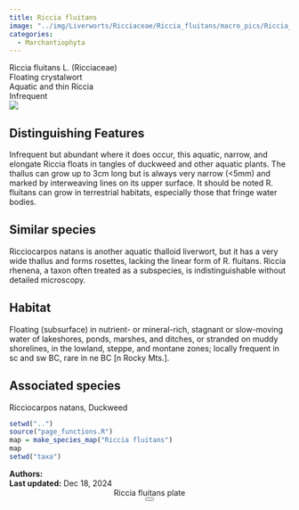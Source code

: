 ```yaml
---
title: Riccia fluitans
image: "../img/Liverworts/Ricciaceae/Riccia_fluitans/macro_pics/Riccia_fluitans-BMS.jpeg"
categories:
  - Marchantiophyta
---
```


<div class="info-panel">
 <div class="info-top">
  <div class="taxon-scientific"><span class="taxon-name">Riccia fluitans</span> <span class="taxon-authority">L.</span> <span class="taxon-family">(Ricciaceae)</span></div>
  <div class="taxon-common">Floating crystalwort</div>
 </div>
 <div class="info-bottom">
  <div class="taxon-qnd">Aquatic and thin Riccia</div>
  <div class="taxon-abundance">Infrequent</div>
 </div>
</div>
<div class="imerss-content-frame">
 <div class="imerss-image-header">
  <div class="imerss-image-holder imerss-column-left" data-toggle="tooltip" style="background-image: url(../img/Liverworts/Ricciaceae/Riccia_fluitans/macro_pics/Riccia_fluitans-BMS.jpeg)" title="Brian Starzomski">
  </div>

  <div class="imerss-image-holder imerss-column-right" data-toggle="tooltip" style="background-image: url(../img/Liverworts/Ricciaceae/Riccia_fluitans/macro_pics/Riccia_fluitans-BJ.jpeg)" title="Braden Judson">
  </div>
 
 </div>
 <div class="imerss-content-lower">
  <div class="imerss-column-left">
  <div class="tab-microscope" data-micromodal-trigger="modal-plate">
  <img src="../img/bryo guide microscope.png"/>
  </div>

<h2>Distinguishing Features</h2>

Infrequent but abundant where it does occur, this aquatic, narrow, and elongate Riccia floats in tangles of duckweed and other aquatic plants. The thallus can grow up to 3cm long but is always very narrow (&lt;5mm) and marked by interweaving lines on its upper surface. It should be noted R. fluitans can grow in terrestrial habitats, especially those that fringe water bodies. 

<h2>Similar species</h2>

Ricciocarpos natans is another aquatic thalloid liverwort, but it has a very wide thallus and forms rosettes, lacking the linear form of R. fluitans. Riccia rhenena, a taxon often treated as a subspecies, is indistinguishable without detailed microscopy. 

<h2>Habitat</h2>

Floating (subsurface) in nutrient- or mineral-rich, stagnant or slow-moving water of lakeshores, ponds, marshes, and ditches, or stranded on muddy shorelines, in the lowland, steppe, and montane zones; locally frequent in sc and sw BC, rare in ne BC [n Rocky Mts.].

<h2>Associated species</h2>

Ricciocarpos natans, Duckweed
</div>

<div class="imerss-column-right">

<div class="imerss-image-holder imerss-column-right" data-toggle="tooltip" style="background-image: url(../img/Liverworts/Ricciaceae/Riccia_fluitans/macro_pics//Riccia_fluitans-JDR.jpeg)" title="John Reynolds">
</div>

<div class="imerss-map-holder">
```r
setwd("..")
source("page_functions.R")
map = make_species_map("Riccia fluitans")
map
setwd("taxa")
```
</div>

</div>

</div>
</div>

<div class="taxon-footer">
 <div class="taxon-authors"><b>Authors:</b> <span></span></div>
 <div class="taxon-update"><b>Last updated:</b> <span>Dec 18, 2024</span></div>
</div>

<div class="modal micromodal-slide" id="modal-plate" aria-hidden="true">
 <div class="modal__overlay" tabindex="-1" data-micromodal-close>
  <div class="modal__container" role="dialog" aria-modal="true" aria-labelledby="modal-plate-title" >
   <header class="modal__header">
   <div class="modal__title" id="modal-plate-title">
  Riccia fluitans plate
   </div>
   <button class="modal__close" aria-label="Close" data-micromodal-close></button>
   </header>
  <div class="modal__content" id="modal-plate-content">
   <div class="imerss-image-holder" data-toggle="tooltip" style="background-image: url(../img/XXXXX)" title="XXXXX">
  </div>
  </div>
  </div>
 </div>
</div>

<script src="../js/micromodal.min.js"></script>
<link href="../css/style-taxon.css" rel="stylesheet">
<link href="../css/micromodal.css" rel="stylesheet">

<script>
MicroModal.init();
</script>

